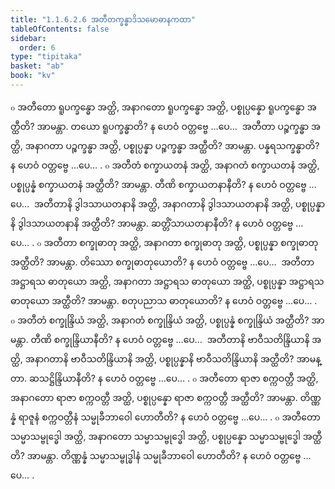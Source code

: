 ```yaml
---
title: "1.1.6.2.6 အတီတက္ခန္ဓာဒိသမောဓာနကထာ"
tableOfContents: false
sidebar:
  order: 6
type: "tipitaka"
basket: "ab"
book: "kv"
---
```



<DynamicBreadcrumb />

<Division number="294" book="kv" e="ch" v="32" p="109">

<Paragraph number="694" book="kv">
๐ အတီတော ရူပက္ခန္ဓော အတ္ထိ, အနာဂတော ရူပက္ခန္ဓော အတ္ထိ, ပစ္စုပ္ပန္နော ရူပက္ခန္ဓော အတ္ထီတိ? အာမန္တာ. တယော ရူပက္ခန္ဓာတိ? န ဟေဝံ ဝတ္တဗ္ဗေ …ပေ…  အတီတာ ပဉ္စက္ခန္ဓာ အတ္ထိ, အနာဂတာ ပဉ္စက္ခန္ဓာ အတ္ထိ, ပစ္စုပ္ပန္နာ ပဉ္စက္ခန္ဓာ အတ္ထီတိ? အာမန္တာ. ပန္နရသက္ခန္ဓာတိ? န ဟေဝံ ဝတ္တဗ္ဗေ …ပေ… .
</Paragraph>

<Paragraph number="695" book="kv">
๐ အတီတံ စက္ခာယတနံ အတ္ထိ, အနာဂတံ စက္ခာယတနံ အတ္ထိ, ပစ္စုပ္ပန္နံ စက္ခာယတနံ အတ္ထီတိ? အာမန္တာ. တီဏိ စက္ခာယတနာနီတိ? န ဟေဝံ ဝတ္တဗ္ဗေ …ပေ…  အတီတာနိ ဒွါဒသာယတနာနိ အတ္ထိ, အနာဂတာနိ ဒွါဒသာယတနာနိ အတ္ထိ, ပစ္စုပ္ပန္နာနိ ဒွါဒသာယတနာနိ အတ္ထီတိ? အာမန္တာ. ဆတ္တိံသာယတနာနီတိ? န ဟေဝံ ဝတ္တဗ္ဗေ …ပေ… .
</Paragraph>

<Paragraph number="696" book="kv">
๐ အတီတာ စက္ခုဓာတု အတ္ထိ, အနာဂတာ စက္ခုဓာတု အတ္ထိ, ပစ္စုပ္ပန္နာ စက္ခုဓာတု အတ္ထီတိ? အာမန္တာ. တိဿော စက္ခုဓာတုယောတိ? န ဟေဝံ ဝတ္တဗ္ဗေ …ပေ…  အတီတာ အဋ္ဌာရသ ဓာတုယော အတ္ထိ, အနာဂတာ အဋ္ဌာရသ ဓာတုယော အတ္ထိ, ပစ္စုပ္ပန္နာ အဋ္ဌာရသ ဓာတုယော အတ္ထီတိ? အာမန္တာ. စတုပညာသ ဓာတုယောတိ? န ဟေဝံ ဝတ္တဗ္ဗေ …ပေ… .
</Paragraph>

<Paragraph number="697" book="kv">
๐ အတီတံ စက္ခုန္ဒြိယံ အတ္ထိ, အနာဂတံ စက္ခုန္ဒြိယံ အတ္ထိ, ပစ္စုပ္ပန္နံ စက္ခုန္ဒြိယံ အတ္ထီတိ? အာမန္တာ. တီဏိ စက္ခုန္ဒြိယာနီတိ? န ဟေဝံ ဝတ္တဗ္ဗေ …ပေ…  အတီတာနိ ဗာဝီသတိန္ဒြိယာနိ အတ္ထိ, အနာဂတာနိ ဗာဝီသတိန္ဒြိယာနိ အတ္ထိ, ပစ္စုပ္ပန္နာနိ ဗာဝီသတိန္ဒြိယာနိ အတ္ထီတိ? အာမန္တာ. ဆသဋ္ဌိန္ဒြိယာနီတိ? န ဟေဝံ ဝတ္တဗ္ဗေ …ပေ… .
</Paragraph>

<Paragraph number="698" book="kv">
๐ အတီတော ရာဇာ စက္ကဝတ္တီ အတ္ထိ, အနာဂတော ရာဇာ စက္ကဝတ္တီ အတ္ထိ, ပစ္စုပ္ပန္နော ရာဇာ စက္ကဝတ္တီ အတ္ထီတိ? အာမန္တာ. တိဏ္ဏန္နံ ရာဇူနံ စက္ကဝတ္တီနံ သမ္မုခီဘာဝေါ ဟောတီတိ? န ဟေဝံ ဝတ္တဗ္ဗေ …ပေ… .
</Paragraph>

<Paragraph number="699" book="kv">
๐ အတီတော သမ္မာသမ္ဗုဒ္ဓေါ အတ္ထိ, အနာဂတော သမ္မာသမ္ဗုဒ္ဓေါ အတ္ထိ, ပစ္စုပ္ပန္နော သမ္မာသမ္ဗုဒ္ဓေါ အတ္ထီတိ? အာမန္တာ. တိဏ္ဏန္နံ သမ္မာသမ္ဗုဒ္ဓါနံ သမ္မုခီဘာဝေါ ဟောတီတိ? န ဟေဝံ ဝတ္တဗ္ဗေ …ပေ… .
</Paragraph>
</Division>